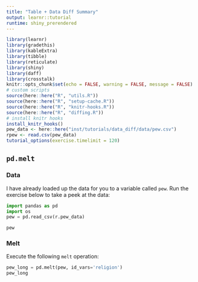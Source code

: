 ```yaml
---
title: "Table + Data Diff Summary"
output: learnr::tutorial
runtime: shiny_prerendered
---
```


```r
library(learnr)
library(gradethis)
library(kableExtra)
library(tibble)
library(reticulate)
library(shiny)
library(daff)
library(crosstalk)
knitr::opts_chunk$set(echo = FALSE, warning = FALSE, message = FALSE)
# custom scripts
source(here::here("R", "utils.R"))
source(here::here("R", "setup-cache.R"))
source(here::here("R", "knitr-hooks.R"))
source(here::here("R", "diffing.R"))
# install knitr hooks
install_knitr_hooks()
pew_data <- here::here("inst/tutorials/data_diff/data/pew.csv")
rpew <- read.csv(pew_data)
tutorial_options(exercise.timelimit = 120)
```

## `pd.melt`

### Data 

I have already loaded up the data for you to a variable called `pew`. Run the exercise below to take a peek at the data:

```python
import pandas as pd
import os
pew = pd.read_csv(r.pew_data)
```

```python
pew
```

### Melt

Execute the following `melt` operation:


<!-- This commented line is necessary for reactable to render the pew dfs -->
<!-- `r htmltools::knit_print.shiny.tag.list(reactable::reactable(rpew))` -->

```python
pew_long = pd.melt(pew, id_vars='religion')
pew_long

```



















